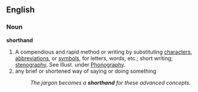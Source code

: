 {{wikipedia}}
==English==

===Noun===

'''shorthand'''

#A compendious and rapid method or writing by substituting [[characters]], [[abbreviation]]s, or [[symbol]]s, for letters, words, etc.; short writing; [[stenography]]. See Illust. under [[Phonography]].
#any brief or shortened way of saying or doing something
#:''The jargon becomes a '''shorthand''' for these advanced concepts.''